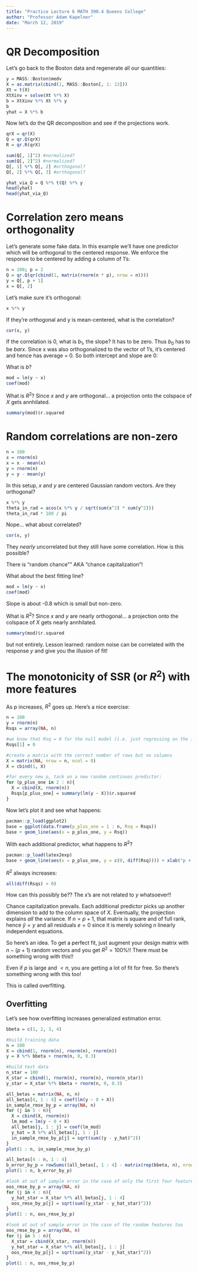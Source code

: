 ```yaml
---
title: "Practice Lecture 6 MATH 390.4 Queens College"
author: "Professor Adam Kapelner"
date: "March 12, 2019"
---
```


# QR Decomposition


Let's go back to the Boston data and regenerate all our quantities:

```r
y = MASS::Boston$medv
X = as.matrix(cbind(1, MASS::Boston[, 1: 13]))
Xt = t(X)
XtXinv = solve(Xt %*% X)
b = XtXinv %*% Xt %*% y
b
yhat = X %*% b
```

Now let's do the QR decomposition and see if the projections work.

```r
qrX = qr(X)
Q = qr.Q(qrX)
R = qr.R(qrX)

sum(Q[, 1]^2) #normalized?
sum(Q[, 2]^2) #normalized?
Q[, 1] %*% Q[, 2] #orthogonal?
Q[, 2] %*% Q[, 3] #orthogonal?

yhat_via_Q = Q %*% t(Q) %*% y
head(yhat)
head(yhat_via_Q)
```



# Correlation zero means orthogonality

Let's generate some fake data. In this example we'll have one predictor which will be orthogonal to the centered response. We enforce the response to be centered by adding a column of 1's:

```r
n = 100; p = 2
Q = qr.Q(qr(cbind(1, matrix(rnorm(n * p), nrow = n))))
y = Q[, p + 1]
x = Q[, 2]
```

Let's make sure it's orthogonal:

```r
x %*% y
```

If they're orthogonal and y is mean-centered, what is the correlation?

```r
cor(x, y)
```

If the correlation is 0, what is $b_1$, the slope? It has to be zero. Thus $b_0$ has to be $bar{x}$. Since x was also orthogonalized to the vector of 1's, it's centered and hence has average = 0. So both intercept and slope are 0:

What is $b$?

```r
mod = lm(y ~ x)
coef(mod)
```

What is $R^2$? Since $x$ and $y$ are orthogonal... a projection onto the colspace of $X$ gets annhilated.

```r
summary(mod)$r.squared
```

# Random correlations are non-zero

```r
n = 100
x = rnorm(n)
x = x - mean(x)
y = rnorm(n)
y = y - mean(y)
```

In this setup, $x$ and $y$ are centered Gaussian random vectors. Are they orthogonal?

```r
x %*% y
theta_in_rad = acos(x %*% y / sqrt(sum(x^2) * sum(y^2)))
theta_in_rad * 180 / pi
```

Nope... what about correlated?

```r
cor(x, y)
```

They *nearly* uncorrelated but they still have some correlation. How is this possible? 

There is "random chance"" AKA "chance capitalization"!

What about the best fitting line?

```r
mod = lm(y ~ x)
coef(mod)
```

Slope is about -0.8 which is small but non-zero.

What is $R^2$? Since $x$ and $y$ are nearly orthogonal... a projection onto the colspace of $X$ gets nearly annhilated.

```r
summary(mod)$r.squared
```

but not entirely. Lesson learned: random noise can be correlated with the response $y$ and give you the illusion of fit!


# The monotonicity of SSR (or $R^2$) with more features

As p increases, $R^2$ goes up. Here's a nice exercise:

```r
n = 100
y = rnorm(n)
Rsqs = array(NA, n)

#we know that Rsq = 0 for the null model (i.e. just regressing on the intercept)
Rsqs[1] = 0

#create a matrix with the correct number of rows but no columns
X = matrix(NA, nrow = n, ncol = 0)
X = cbind(1, X)

#for every new p, tack on a new random continuos predictor:
for (p_plus_one in 2 : n){
  X = cbind(X, rnorm(n))
  Rsqs[p_plus_one] = summary(lm(y ~ X))$r.squared
}
```

Now let's plot it and see what happens:

```r
pacman::p_load(ggplot2)
base = ggplot(data.frame(p_plus_one = 1 : n, Rsq = Rsqs))
base + geom_line(aes(x = p_plus_one, y = Rsq))
```

With each additional predictor, what happens to $R^2$?

```r
pacman::p_load(latex2exp)
base + geom_line(aes(x = p_plus_one, y = c(0, diff(Rsq)))) + xlab("p + 1") + ylab(TeX("$\\Delta R^2$"))
```

$R^2$ always increases:

```r
all(diff(Rsqs) > 0)
```

How can this possibly be?? The $x$'s are not related to $y$ whatsoever!!

Chance capitalization prevails. Each additional predictor picks up another dimension to add to the column space of $X$. Eventually, the projection explains *all* the variance. If $n = p + 1$, that matrix is square and of full rank, hence $\hat{y} = y$ and all residuals $e = 0$ since it is merely solving $n$ linearly independent equations.

So here's an idea. To get a perfect fit, just augment your design matrix with $n - (p + 1)$ random vectors and you get $R^2 = 100\%$!! There must be something wrong with this!!

Even if $p$ is large and $<n$, you are getting a lot of fit for free. So there's something wrong with this too!

This is called overfitting.

## Overfitting

Let's see how overfitting increases generalized estimation error.

```r
bbeta = c(1, 2, 3, 4)

#build training data
n = 100
X = cbind(1, rnorm(n), rnorm(n), rnorm(n))
y = X %*% bbeta + rnorm(n, 0, 0.3)

#build test data
n_star = 100
X_star = cbind(1, rnorm(n), rnorm(n), rnorm(n_star))
y_star = X_star %*% bbeta + rnorm(n, 0, 0.3)

all_betas = matrix(NA, n, n)
all_betas[4, 1 : 4] = coef(lm(y ~ 0 + X))
in_sample_rmse_by_p = array(NA, n)
for (j in 5 : n){
  X = cbind(X, rnorm(n))
  lm_mod = lm(y ~ 0 + X)
  all_betas[j, 1 : j] = coef(lm_mod)
  y_hat = X %*% all_betas[j, 1 : j]
  in_sample_rmse_by_p[j] = sqrt(sum((y - y_hat)^2))
}
plot(1 : n, in_sample_rmse_by_p)

all_betas[4 : n, 1 : 4]
b_error_by_p = rowSums((all_betas[, 1 : 4] - matrix(rep(bbeta, n), nrow = n, byrow = TRUE))^2)
plot(1 : n, b_error_by_p)

#look at out of sample error in the case of only the first four features
oos_rmse_by_p = array(NA, n)
for (j in 4 : n){
  y_hat_star = X_star %*% all_betas[j, 1 : 4]
  oos_rmse_by_p[j] = sqrt(sum((y_star - y_hat_star)^2))
}
plot(1 : n, oos_rmse_by_p)

#look at out of sample error in the case of the random features too
oos_rmse_by_p = array(NA, n)
for (j in 5 : n){
  X_star = cbind(X_star, rnorm(n))
  y_hat_star = X_star %*% all_betas[j, 1 : j]
  oos_rmse_by_p[j] = sqrt(sum((y_star - y_hat_star)^2))
}
plot(1 : n, oos_rmse_by_p)
```
